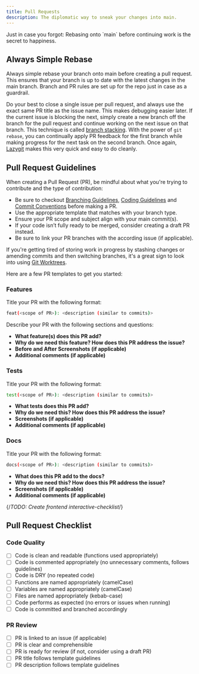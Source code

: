 ```yaml
---
title: Pull Requests
description: The diplomatic way to sneak your changes into main.
---
```


<Callout>
  Just in case you forgot: Rebasing onto `main` before continuing work is the
  secret to happiness.
</Callout>

## Always Simple Rebase

Always simple rebase your branch onto main before creating a pull request. This ensures that your branch is up to date with the latest changes in the main branch. Branch and PR rules are set up for the repo just in case as a guardrail.

Do your best to close a single issue per pull request, and always use the exact same PR title as the issue name. This makes debugging easier later. If the current issue is blocking the next, simply create a new branch off the branch for the pull request and continue working on the next issue on that branch. This technique is called [branch stacking](https://medium.com/@lneves12/git-how-to-stack-multiple-git-branches-and-rebase-them-like-a-pro-91c0cdf67ef). With the power of `git rebase`, you can continually apply PR feedback for the first branch while making progress for the next task on the second branch. Once again, [Lazygit](https://github.com/jesseduffield/lazygit) makes this very quick and easy to do cleanly.

## Pull Request Guidelines

When creating a Pull Request (PR), be mindful about what you're trying to contribute and the type of contribution: 
- Be sure to checkout [Branching Guidelines](/docs/contribution-guidelines/branching-guidelines), [Coding Guidelines](/docs/contribution-guidelines/coding-guidelines) and [Commit Conventions](/docs/contribution-guidelines/conventional-commits) before making a PR.
- Use the appropriate template that matches with your branch type.
- Ensure your PR scope and subject align with your main commit(s).
- If your code isn’t fully ready to be merged, consider creating a draft PR instead.
- Be sure to link your PR branches with the according issue (if applicable).

If you're getting tired of storing work in progress by stashing changes or amending commits and then switching branches, it's a great sign to look into using [Git Worktrees](https://www.theserverside.com/blog/Coffee-Talk-Java-News-Stories-and-Opinions/Use-this-git-worktree-add-example-and-never-switch-branches-again).

Here are a few PR templates to get you started:

### Features
Title your PR with the following format: 
```bash
feat(<scope of PR>): <description (similar to commits)>
```
Describe your PR with the following sections and questions:

- **What feature(s) does this PR add?**
- **Why do we need this feature? How does this PR address the issue?**
- **Before and After Screenshots (if applicable)**
- **Additional comments (if applicable)**


### Tests
Title your PR with the following format: 
```bash
test(<scope of PR>): <description (similar to commits)>
```

- **What tests does this PR add?**
- **Why do we need this? How does this PR address the issue?**
- **Screenshots (if applicable)**
- **Additional comments (if applicable)**


### Docs
Title your PR with the following format: 
```bash
docs(<scope of PR>): <description (similar to commits)>
```

- **What does this PR add to the docs?**
- **Why do we need this? How does this PR address the issue?**
- **Screenshots (if applicable)**
- **Additional comments (if applicable)**

{/*TODO: Create frontend interactive-checklist*/}
## Pull Request Checklist

### **Code Quality**

- [ ] Code is clean and readable (functions used appropriately)
- [ ] Code is commented appropriately (no unnecessary comments, follows guidelines)
- [ ] Code is DRY (no repeated code)
- [ ] Functions are named appropriately (camelCase)
- [ ] Variables are named appropriately (camelCase)
- [ ] Files are named appropriately (kebab-case)
- [ ] Code performs as expected (no errors or issues when running)
- [ ] Code is committed and branched accordingly 

### **PR Review**

- [ ] PR is linked to an issue (if applicable)
- [ ] PR is clear and comprehensible
- [ ] PR is ready for review (if not, consider using a draft PR)
- [ ] PR title follows template guidelines
- [ ] PR description follows template guidelines